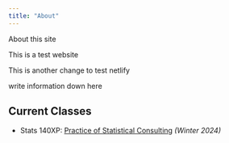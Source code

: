 ```yaml
---
title: "About"
---
```


About this site

This is a test website

This is another change to test netlify

write information down here

## Current Classes
- Stats 140XP: [Practice of Statistical Consulting](/about/index.qmd) *(Winter 2024)*
